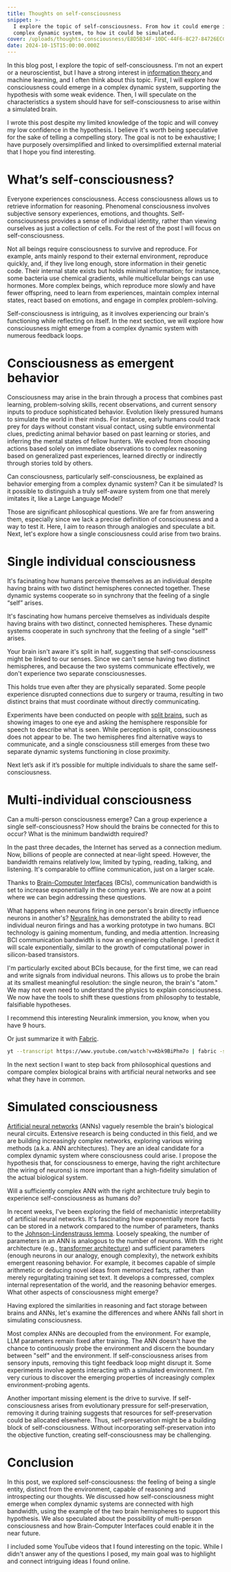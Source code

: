 ```yaml
---
title: Thoughts on self-consciousness
snippet: >-
  I explore the topic of self-consciousness. From how it could emerge in a
  complex dynamic system, to how it could be simulated.
cover: /uploads/thoughts-consciousness/E8D5B34F-10DC-44F6-8C27-84726ECC8782.webp
date: 2024-10-15T15:00:00.000Z
---
```


In this blog post, I explore the topic of self-consciousness. I'm not an expert or a neuroscientist, but I have a strong interest in [information theory ](https://en.wikipedia.org/wiki/Information_theory)and machine learning, and I often think about this topic. First, I will explore how consciousness could emerge in a complex dynamic system, supporting the hypothesis with some weak evidence. Then, I will speculate on the characteristics a system should have for self-consciousness to arise within a simulated brain.

I wrote this post despite my limited knowledge of the topic and will convey my low confidence in the hypothesis. I believe it's worth being speculative for the sake of telling a compelling story. The goal is not to be exhaustive; I have purposely oversimplified and linked to oversimplified external material that I hope you find interesting.

# What’s self-consciousness?

<Comment comment="definition of consciousness" />

Everyone experiences consciousness. Access consciousness allows us to retrieve information for reasoning. Phenomenal consciousness involves subjective sensory experiences, emotions, and thoughts. Self-consciousness provides a sense of individual identity, rather than viewing ourselves as just a collection of cells. For the rest of the post I will focus on self-consciousness.

Not all beings require consciousness to survive and reproduce. For example, ants mainly respond to their external environment, reproduce quickly, and, if they live long enough, store information in their genetic code. Their internal state exists but holds minimal information; for instance, some bacteria use chemical gradients, while multicellular beings can use hormones. More complex beings, which reproduce more slowly and have fewer offspring, need to learn from experiences, maintain complex internal states, react based on emotions, and engage in complex problem-solving.

Self-consciousness is intriguing, as it involves experiencing our brain's functioning while reflecting on itself. In the next section, we will explore how consciousness might emerge from a complex dynamic system with numerous feedback loops.

# Consciousness as emergent behavior

<Comment comment="consciousness arises from complexity" />

Consciousness may arise in the brain through a process that combines past learning, problem-solving skills, recent observations, and current sensory inputs to produce sophisticated behavior. Evolution likely pressured humans to simulate the world in their minds. For instance, early humans could track prey for days without constant visual contact, using subtle environmental clues, predicting animal behavior based on past learning or stories, and inferring the mental states of fellow hunters. We evolved from choosing actions based solely on immediate observations to complex reasoning based on generalized past experiences, learned directly or indirectly through stories told by others.

<VideoYoutube id="H6u0VBqNBQ8" />

<Comment comment="questions" />

Can consciousness, particularly self-consciousness, be explained as behavior emerging from a complex dynamic system? Can it be simulated? Is it possible to distinguish a truly self-aware system from one that merely imitates it, like a Large Language Model?

Those are significant philosophical questions. We are far from answering them, especially since we lack a precise definition of consciousness and a way to test it. Here, I aim to reason through analogies and speculate a bit. Next, let's explore how a single consciousness could arise from two brains.

# Single individual consciousness

<Comment comment="perceive as one while being two" />

It's facinating how humans perceive themselves as an individual despite having brains with two distinct hemispheres connected together. These dynamic systems cooperate so in synchrony that the feeling of a single “self” arises.

It's fascinating how humans perceive themselves as individuals despite having brains with two distinct, connected hemispheres. These dynamic systems cooperate in such synchrony that the feeling of a single "self" arises.

<Comment comment="sensory experience, illusion" />

Your brain isn't aware it's split in half, suggesting that self-consciousness might be linked to our senses. Since we can't sense having two distinct hemispheres, and because the two systems communicate effectively, we don't experience two separate consciousnesses.

This holds true even after they are physically separated. Some people experience disrupted connections due to surgery or trauma, resulting in two distinct brains that must coordinate without directly communicating.

Experiments have been conducted on people with [split brains](https://en.wikipedia.org/wiki/Split-brain), such as showing images to one eye and asking the hemisphere responsible for speech to describe what is seen. While perception is split, consciousness does not appear to be. The two hemispheres find alternative ways to communicate, and a single consciousness still emerges from these two separate dynamic systems functioning in close proximity.

Next let’s ask if it’s possible for multiple individuals to share the same self-consciousness.

# Multi-individual consciousness

<Comment comment="how multiple humans can perceive as one?" />

Can a multi-person consciousness emerge? Can a group experience a single self-consciousness? How should the brains be connected for this to occur? What is the minimum bandwidth required?

In the past three decades, the Internet has served as a connection medium. Now, billions of people are connected at near-light speed. However, the bandwidth remains relatively low, limited by typing, reading, talking, and listening. It's comparable to offline communication, just on a larger scale.

Thanks to [Brain-Computer Interfaces](https://en.wikipedia.org/wiki/Brain–computer_interface) (BCIs), communication bandwidth is set to increase exponentially in the coming years. We are now at a point where we can begin addressing these questions.

What happens when neurons firing in one person's brain directly influence neurons in another's? [Neuralink ](https://en.wikipedia.org/wiki/Neuralink)has demonstrated the ability to read individual neuron firings and has a working prototype in two humans. BCI technology is gaining momentum, funding, and media attention. Increasing BCI communication bandwidth is now an engineering challenge. I predict it will scale exponentially, similar to the growth of computational power in silicon-based transistors.

I'm particularly excited about BCIs because, for the first time, we can read and write signals from individual neurons. This allows us to probe the brain at its smallest meaningful resolution: the single neuron, the brain's "atom." We may not even need to understand the physics to explain consciousness. We now have the tools to shift these questions from philosophy to testable, falsifiable hypotheses.

I recommend this interesting Neuralink immersion, you know, when you have 9 hours.

<VideoYoutube id="Kbk9BiPhm7o" />

Or just summarize it with [Fabric](https://github.com/danielmiessler/fabric).

```bash
yt --transcript https://www.youtube.com/watch?v=Kbk9BiPhm7o | fabric -sp summarize
```

In the next section I want to step back from philosophical questions and compare complex biological brains with artificial neural networks and see what they have in common.

# Simulated consciousness

<Comment comment="dynamic system assumption" />

[Artificial neural networks](https://en.wikipedia.org/wiki/Neural_network_\(machine_learning\)) (ANNs) vaguely resemble the brain's biological neural circuits. Extensive research is being conducted in this field, and we are building increasingly complex networks, exploring various wiring methods (a.k.a. ANN architectures). They are an ideal candidate for a complex dynamic system where consciousness could arise. I propose the hypothesis that, for consciousness to emerge, having the right architecture (the wiring of neurons) is more important than a high-fidelity simulation of the actual biological system.

Will a sufficiently complex ANN with the right architecture truly begin to experience self-consciousness as humans do?

<Comment comment="analogy with mechanistic interpretability" />

In recent weeks, I've been exploring the field of mechanistic interpretability of artificial neural networks. It's fascinating how exponentially more facts can be stored in a network compared to the number of parameters, thanks to the [Johnson-Lindenstrauss lemma](https://en.wikipedia.org/wiki/Johnson–Lindenstrauss_lemma). Loosely speaking, the number of parameters in an ANN is analogous to the number of neurons. With the right architecture (e.g., [transformer architecture](https://en.wikipedia.org/wiki/Transformer_\(deep_learning_architecture\))) and sufficient parameters (enough neurons in our analogy, enough complexity), the network exhibits emergent reasoning behavior. For example, it becomes capable of simple arithmetic or deducing novel ideas from memorized facts, rather than merely regurgitating training set text. It develops a compressed, complex internal representation of the world, and the reasoning behavior emerges. What other aspects of consciousness might emerge?

<VideoYoutube id="9-Jl0dxWQs8" />

Having explored the similarities in reasoning and fact storage between brains and ANNs, let's examine the differences and where ANNs fall short in simulating consciousness.

<Comment comment="what’s missing" />

Most complex ANNs are decoupled from the environment. For example, LLM parameters remain fixed after training. The ANN doesn't have the chance to continuously probe the environment and discern the boundary between "self" and the environment. If self-consciousness arises from sensory inputs, removing this tight feedback loop might disrupt it. Some experiments involve agents interacting with a simulated environment. I'm very curious to discover the emerging properties of increasingly complex environment-probing agents.

Another important missing element is the drive to survive. If self-consciousness arises from evolutionary pressure for self-preservation, removing it during training suggests that resources for self-preservation could be allocated elsewhere. Thus, self-preservation might be a building block of self-consciousness. Without incorporating self-preservation into the objective function, creating self-consciousness may be challenging.

<VideoYoutube id="1kV-rZZw50Q" />

# Conclusion

In this post, we explored self-consciousness: the feeling of being a single entity, distinct from the environment, capable of reasoning and introspecting our thoughts. We discussed how self-consciousness might emerge when complex dynamic systems are connected with high bandwidth, using the example of the two brain hemispheres to support this hypothesis. We also speculated about the possibility of multi-person consciousness and how Brain-Computer Interfaces could enable it in the near future.

I included some YouTube videos that I found interesting on the topic. While I didn't answer any of the questions I posed, my main goal was to highlight and connect intriguing ideas I found online.
